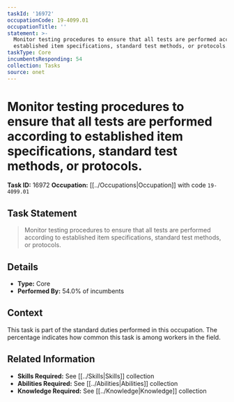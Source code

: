 ```yaml
---
taskId: '16972'
occupationCode: 19-4099.01
occupationTitle: ''
statement: >-
  Monitor testing procedures to ensure that all tests are performed according to
  established item specifications, standard test methods, or protocols.
taskType: Core
incumbentsResponding: 54
collection: Tasks
source: onet
---
```

# Monitor testing procedures to ensure that all tests are performed according to established item specifications, standard test methods, or protocols.

**Task ID:** 16972
**Occupation:** [[../Occupations|Occupation]] with code `19-4099.01`

## Task Statement

> Monitor testing procedures to ensure that all tests are performed according to established item specifications, standard test methods, or protocols.

## Details

- **Type:** Core
- **Performed By:** 54.0% of incumbents

## Context

This task is part of the standard duties performed in this occupation. The percentage indicates how common this task is among workers in the field.

## Related Information

- **Skills Required:** See [[../Skills|Skills]] collection
- **Abilities Required:** See [[../Abilities|Abilities]] collection
- **Knowledge Required:** See [[../Knowledge|Knowledge]] collection

